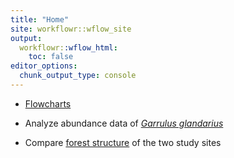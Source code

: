 ```yaml
---
title: "Home"
site: workflowr::wflow_site
output:
  workflowr::wflow_html:
    toc: false
editor_options:
  chunk_output_type: console
---
```


- [Flowcharts](flowchart.html)

- Analyze abundance data of [*Garrulus glandarius*](analysis_Arrendajo.html)

- Compare [forest structure](compare_forest_structure.html) of the two study sites